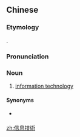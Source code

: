 {{also|信息技术}}
==Chinese==
{{zh-forms|s=信息技术|type=22}}
{{wikipedia|lang=zh}}

===Etymology===
{{calque|zh|en|information technology}}.

===Pronunciation===
{{zh-pron
|m=xìnxī jìshù
|c=seon3 sik1 gei6 seot6
|cat=n
}}

===Noun===
{{zh-noun}}

# {{lb|zh|Mainland China}} [[information technology]]

====Synonyms====
* {{qualifier|Taiwan|Hong Kong}} {{zh-l|資訊科技}}

[[zh:信息技術]]